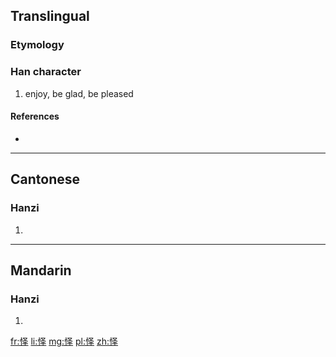 {{also|懌}}
==Translingual==

===Etymology===
{{Han simp|懌|f=睪|t=又二丨}}

===Han character===
{{Han char|rn=61|rad=心|as=05|sn=8|four=|canj=心水手 (PEQ)}}

# enjoy, be glad, be pleased

====References====
* {{Han ref|kx=0383.111|hdz=42288.110|uh=603F|ud=24639}}

----

==Cantonese==

===Hanzi===
{{yue-hanzi|jyut=|y=yik6|tra=懌}}

# {{defn|lang=yue|sort=心05}}

----

==Mandarin==

===Hanzi===
{{cmn-hanzi|tra=懌|pin=[[yì]] ([[yi4]])|wg=i<sup>4</sup>}}

# {{defn|lang=cmn|sort=心05}}

[[fr:怿]]
[[li:怿]]
[[mg:怿]]
[[pl:怿]]
[[zh:怿]]